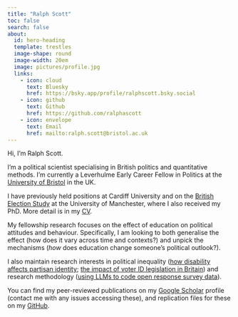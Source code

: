 ```yaml
---
title: "Ralph Scott"
toc: false
search: false
about:
  id: hero-heading
  template: trestles
  image-shape: round
  image-width: 20em
  image: pictures/profile.jpg
  links:
    - icon: cloud
      text: Bluesky
      href: https://bsky.app/profile/ralphscott.bsky.social
    - icon: github
      text: Github
      href: https://github.com/ralphascott
    - icon: envelope
      text: Email
      href: mailto:ralph.scott@bristol.ac.uk
---
```


::: {#hero-heading}
Hi, I'm Ralph Scott.

I'm a political scientist specialising in British politics and quantitative methods. I'm currently a Leverhulme Early Career Fellow in Politics at the [University of Bristol](https://research-information.bris.ac.uk/en/persons/ralph-scott) in the UK.

I have previously held positions at Cardiff University and on the [British Election Study](https://www.britishelectionstudy.com/) at the University of Manchester, where I also received my PhD. More detail is in my [CV](CV.qmd).

My fellowship research focuses on the effect of education on political attitudes and behaviour. Specifically, I am looking to both generalise the effect (how does it vary across time and contexts?) and unpick the mechanisms (*how* does education change someone's political outlook?).

I also maintain research interests in political inequality ([how disability affects partisan identity](https://www.sciencedirect.com/science/article/pii/S0261379424001392); [the impact of voter ID legislation in Britain](https://academic.oup.com/pa/advance-article/doi/10.1093/pa/gsae039/7917523)) and research methodology ([using LLMs to code open response survey data](https://doi.org/10.1177/20531680241231468)).

You can find my peer-reviewed publications on my [Google Scholar](https://scholar.google.com/citations?user=7tmZ35EAAAAJ&hl=en) profile (contact me with any issues accessing these), and replication files for these on my [GitHub](https://github.com/ralphascott).
:::
